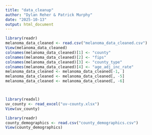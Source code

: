 ```yaml
---
title: "data_cleanup"
author: "Dylan Reher & Patrick Murphy"
date: "2025-10-13"
output: html_document
---
```


```r
library(readr)
melanoma_data_cleaned <- read.csv("melanoma_data_cleaned.csv")
View(melanoma_data_cleaned)
colnames(melanoma_data_cleaned)[1] <- "county"
colnames(melanoma_data_cleaned)[2] <- "fips"
colnames(melanoma_data_cleaned)[3] <- "county_type"
colnames(melanoma_data_cleaned)[4] <- "age_adj_inc_rate"
melanoma_data_cleaned <- melanoma_data_cleaned[-1, ] 
melanoma_data_cleaned <- melanoma_data_cleaned[, -5]
melanoma_data_cleaned <- melanoma_data_cleaned[, -6]




```

```r
library(readxl)
uv_county <- read_excel("uv-county.xlsx")
View(uv_county)
```


```r
library(readr)
county_demographics <- read.csv("county_demographics.csv")
View(county_demographics)
```

